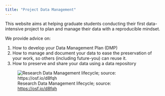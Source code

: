 ```yaml
---
title: "Project Data Management"
---
```


This website aims at helping graduate students conducting their first data-intensive project to plan and manage their data with a reproducible mindset.

We provide advice on:

1.  How to develop your Data Management Plan (DMP)
2.  How to manage and document your data to ease the preservation of your work, so others (including future-you) can reuse it.
3.  How to preserve and share your data using a data repository

![Research Data Management lifecycle; source: <https://osf.io/d8fqh>](images/data_lifecycle_rdm.png)

